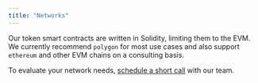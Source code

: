 ```yaml
---
title: "Networks"
---
```


Our token smart contracts are written in Solidity, limiting them to the EVM. We currently recommend
`polygon` for most use cases and also support `ethereum` and other EVM chains on a consulting basis.

To evaluate your network needs, [schedule a short call](https://calendly.com/symmtry/chat) with our team.
